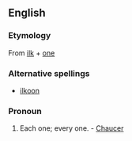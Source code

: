 ==English==

===Etymology===
From [[ilk]] + [[one]]

===Alternative spellings===
* [[ilkoon]]

===Pronoun===
{{infl|en|pronoun}}

# {{obsolete}} Each one; every one. - [[Chaucer]]